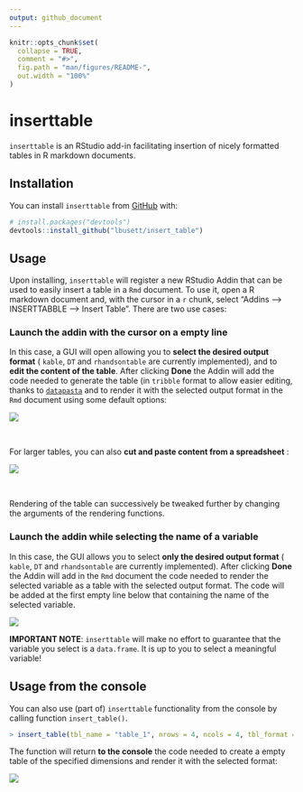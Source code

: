 ```yaml
---
output: github_document
---
```


<!-- README.md is generated from README.Rmd. Please edit that file -->

```r
knitr::opts_chunk$set(
  collapse = TRUE,
  comment = "#>",
  fig.path = "man/figures/README-",
  out.width = "100%"
)
```
# inserttable

`inserttable` is an RStudio add-in facilitating insertion of nicely formatted
tables in R markdown documents.

## Installation

You can install `inserttable` from [GitHub](https://github.com/) with:

``` r
# install.packages("devtools")
devtools::install_github("lbusett/insert_table")
```

## Usage

Upon installing, `inserttable` will register a new RStudio Addin that can be
used to easily insert a table in a `Rmd` document. To use it, open a R markdown
document and, with the cursor in a `r` chunk, select "Addins --> INSERTTABBLE --> 
Insert Table". There are two use cases: 

### Launch the addin with the cursor on a empty line

In this case, a GUI will open allowing you to __select the desired output format__ (
`kable`, `DT` and `rhandsontable` are currently implemented), and to __edit the content
of the table__. After clicking __Done__ the Addin will add the code needed
to generate the table (in `tribble` format to allow easier editing, thanks to 
[`datapasta`](https://github.com/milesmcbain/datapasta!) and to render it with the 
selected output format in the `Rmd` document using some default options: 


![](docs/reference/figures/animation_1.gif)

<br>

For larger tables, you can also __cut and paste content from a spreadsheet__ : 


![](docs/reference/figures/animation_2.gif)

<br>

Rendering of the table can successively be tweaked further by changing the arguments
of the rendering functions.


### Launch the addin while selecting the name of a variable

In this case, the GUI allows you to select __only the desired output format__ (
`kable`, `DT` and `rhandsontable` are currently implemented). After clicking __Done__
the Addin will add in the `Rmd` document the code needed to render the selected variable
as a table with the selected output format. The code will be added at the first 
empty line below that containing the name of the selected variable.


![](docs/reference/figures/animation_3.gif)


__IMPORTANT NOTE__: `inserttable` will make no effort to guarantee that the 
variable you select is a `data.frame`. It is up to you to select a meaningful
variable!

## Usage from the console

You can also use (part of) `inserttable` functionality from the console by calling
function `insert_table()`. 

```r

> insert_table(tbl_name = "table_1", nrows = 4, ncols = 4, tbl_format = "DT")

```

The function will return __to the console__ the code needed to create a empty 
table of the specified dimensions and render it with the selected format:

![](docs/reference/figures/animation_4.gif)



